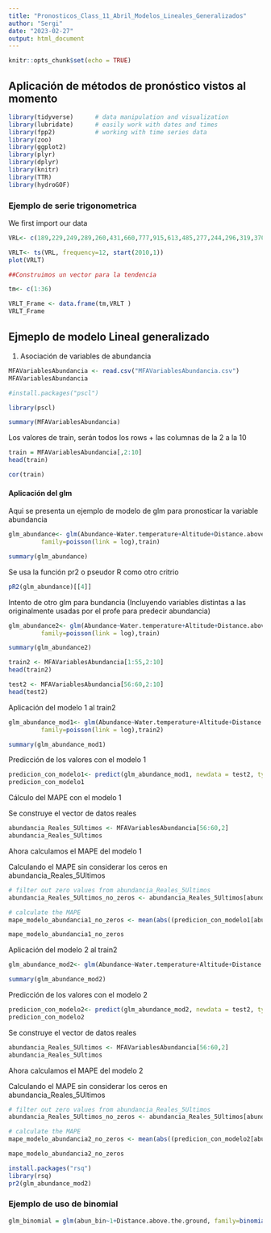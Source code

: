 ```yaml
---
title: "Pronosticos_Class_11_Abril_Modelos_Lineales_Generalizados"
author: "Sergi"
date: "2023-02-27"
output: html_document
---
```


```r
knitr::opts_chunk$set(echo = TRUE)
```



## Aplicación de métodos de pronóstico vistos al momento  

```r

library(tidyverse)      # data manipulation and visualization
library(lubridate)      # easily work with dates and times
library(fpp2)           # working with time series data
library(zoo)
library(ggplot2)
library(plyr)
library(dplyr)
library(knitr)
library(TTR)
library(hydroGOF)


```


### Ejemplo de serie trigonometrica 

We first import our data 
```r

VRL<- c(189,229,249,289,260,431,660,777,915,613,485,277,244,296,319,370,313,336,831,960,1152,759,607,371,298,378,373,443,374,660,1004,1153,1388,904,715,441)
```


```r
VRLT<- ts(VRL, frequency=12, start(2010,1))
plot(VRLT)
```


```r
##Construimos un vector para la tendencia 

tm<- c(1:36)

VRLT_Frame <- data.frame(tm,VRLT )
VRLT_Frame

```



## Ejmeplo de modelo Lineal generalizado 

1. Asociación de variables de abundancia 


```r
MFAVariablesAbundancia <- read.csv("MFAVariablesAbundancia.csv")
MFAVariablesAbundancia
```

```r
#install.packages("pscl")

library(pscl)

```

```r
summary(MFAVariablesAbundancia)
```

Los valores de train, serán todos los rows + las columnas de la 2 a la 10
```r
train = MFAVariablesAbundancia[,2:10]
head(train)
```


```r
cor(train)
```



#### Aplicación del glm

Aqui se presenta un ejemplo de modelo de glm para pronosticar la variable abundancia 

```r
glm_abundance<- glm(Abundance~Water.temperature+Altitude+Distance.above.the.ground,
         family=poisson(link = log),train)


```


```r
summary(glm_abundance)
```


Se usa la función pr2 o pseudor R como otro critrio 
```r
pR2(glm_abundance)[[4]]
```



Intento de otro glm para bundancia (Incluyendo variables distintas a las originalmente usadas por el profe para predecir abundancia)
 
```r
glm_abundance2<- glm(Abundance~Water.temperature+Altitude+Distance.above.the.ground + Water.pH,
         family=poisson(link = log),train)

```



```r
summary(glm_abundance2)
```

```r
train2 <- MFAVariablesAbundancia[1:55,2:10]
head(train2)
```


```r
test2 <- MFAVariablesAbundancia[56:60,2:10]
head(test2)
```


Aplicación del modelo 1 al train2

```r
glm_abundance_mod1<- glm(Abundance~Water.temperature+Altitude+Distance.above.the.ground,
         family=poisson(link = log),train2)

summary(glm_abundance_mod1)
```

Predicción de los valores con el modelo 1

```r
predicion_con_modelo1<- predict(glm_abundance_mod1, newdata = test2, type="response")
predicion_con_modelo1
```


Cálculo del MAPE con el modelo 1 

Se construye el vector de datos reales
```r
abundancia_Reales_5Ultimos <- MFAVariablesAbundancia[56:60,2]
abundancia_Reales_5Ultimos
```

Ahora calculamos el MAPE del modelo 1 


Calculando el MAPE sin considerar los ceros en abundancia_Reales_5Ultimos
```r
# filter out zero values from abundancia_Reales_5Ultimos
abundancia_Reales_5Ultimos_no_zeros <- abundancia_Reales_5Ultimos[abundancia_Reales_5Ultimos != 0]

# calculate the MAPE
mape_modelo_abundancia1_no_zeros <- mean(abs((predicion_con_modelo1[abundancia_Reales_5Ultimos != 0] - abundancia_Reales_5Ultimos_no_zeros) / abundancia_Reales_5Ultimos_no_zeros)) * 100

mape_modelo_abundancia1_no_zeros

```



Aplicación del modelo 2 al train2
```r
glm_abundance_mod2<- glm(Abundance~Water.temperature+Altitude+Distance.above.the.ground + Water.pH, family=poisson(link = log),train2)

summary(glm_abundance_mod2)
```

Predicción de los valores con el modelo 2

```r
predicion_con_modelo2<- predict(glm_abundance_mod2, newdata = test2, type="response")
predicion_con_modelo2
```

Se construye el vector de datos reales
```r
abundancia_Reales_5Ultimos <- MFAVariablesAbundancia[56:60,2]
abundancia_Reales_5Ultimos
```


Ahora calculamos el MAPE del modelo 2 


Calculando el MAPE sin considerar los ceros en abundancia_Reales_5Ultimos
```r
# filter out zero values from abundancia_Reales_5Ultimos
abundancia_Reales_5Ultimos_no_zeros <- abundancia_Reales_5Ultimos[abundancia_Reales_5Ultimos != 0]

# calculate the MAPE
mape_modelo_abundancia2_no_zeros <- mean(abs((predicion_con_modelo2[abundancia_Reales_5Ultimos != 0] - abundancia_Reales_5Ultimos_no_zeros) / abundancia_Reales_5Ultimos_no_zeros)) * 100

mape_modelo_abundancia2_no_zeros

```


```r
install.packages("rsq")
library(rsq)
pr2(glm_abundance_mod2)
```










### Ejemplo de uso de binomial 



```r
glm_binomial = glm(abun_bin~1+Distance.above.the.ground, family=binomial(link=logit), abundancia)
```


